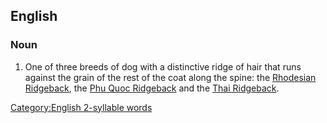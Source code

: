 ==English==

===Noun===
{{en-noun}}

# One of three breeds of dog with a distinctive ridge of hair that runs against the grain of the rest of the coat along the spine: the [[Rhodesian Ridgeback]], the [[Phu Quoc Ridgeback]] and the [[Thai Ridgeback]].

[[Category:English 2-syllable words]]